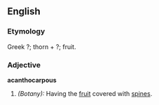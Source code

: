 ==English==

===Etymology===
Greek ?; thorn + ?; fruit.

===Adjective===
'''acanthocarpous'''

# ''(Botany):'' Having the [[fruit]] covered with [[spine]]s.
